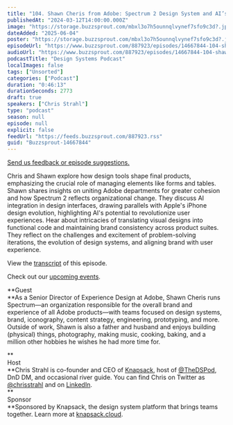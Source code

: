 ```yaml
---
title: "104. Shawn Cheris from Adobe: Spectrum 2 Design System and AI’s Role in the Future of Design"
publishedAt: "2024-03-12T14:00:00.000Z"
image: "https://storage.buzzsprout.com/mbxl3o7h5ounnqlvynef7sfo9c3d?.jpg"
dateAdded: "2025-06-04"
poster: "https://storage.buzzsprout.com/mbxl3o7h5ounnqlvynef7sfo9c3d?.jpg"
episodeUrl: "https://www.buzzsprout.com/887923/episodes/14667844-104-shawn-cheris-from-adobe-spectrum-2-design-system-and-ai-s-role-in-the-future-of-design.mp3"
audioUrl: "https://www.buzzsprout.com/887923/episodes/14667844-104-shawn-cheris-from-adobe-spectrum-2-design-system-and-ai-s-role-in-the-future-of-design.mp3"
podcastTitle: "Design Systems Podcast"
localImages: false
tags: ["Unsorted"]
categories: ["Podcast"]
duration: "0:46:13"
durationSeconds: 2773
draft: true
speakers: ["Chris Strahl"]
type: "podcast"
season: null
episode: null
explicit: false
feedUrl: "https://feeds.buzzsprout.com/887923.rss"
guid: "Buzzsprout-14667844"
---
```

[Send us feedback or episode suggestions.](https://www.buzzsprout.com/twilio/text_messages/887923/open_sms)

Chris and Shawn explore how design tools shape final products, emphasizing the crucial role of managing elements like forms and tables. Shawn shares insights on uniting Adobe departments for greater cohesion and how Spectrum 2 reflects organizational change. They discuss AI integration in design interfaces, drawing parallels with Apple's iPhone design evolution, highlighting AI's potential to revolutionize user experiences. Hear about intricacies of translating visual designs into functional code and maintaining brand consistency across product suites. They reflect on the challenges and excitement of problem-solving iterations, the evolution of design systems, and aligning brand with user experience.

View the [transcript](https://docs.google.com/document/d/1_oYCnx_qbsnMUKeIyv7fDE0FImYpBcNqJewjVDIO15M/edit?usp=sharing) of this episode.

Check out our [upcoming events](https://www.knapsack.cloud/events).  
  
**Guest  
**As a Senior Director of Experience Design at Adobe, Shawn Cheris runs Spectrum—an organization responsible for the overall brand and experience of all Adobe products—with teams focused on design systems, brand, iconography, content strategy, engineering, prototyping, and more. Outside of work, Shawn is also a father and husband and enjoys building (physical) things, photography, making music, cooking, baking, and a million other hobbies he wishes he had more time for. 

**  
Host  
**Chris Strahl is co-founder and CEO of [Knapsack](https://www.knapsack.cloud/), host of [@TheDSPod](https://twitter.com/thedspod), DnD DM, and occasional river guide. You can find Chris on Twitter as [@chrisstrahl](https://twitter.com/chrisstrahl) and on [LinkedIn](https://www.linkedin.com/in/chrisstrahl/).  
**  
Sponsor  
**Sponsored by Knapsack, the design system platform that brings teams together. Learn more at [knapsack.cloud](https://www.knapsack.cloud/?utm_source=podcast).
